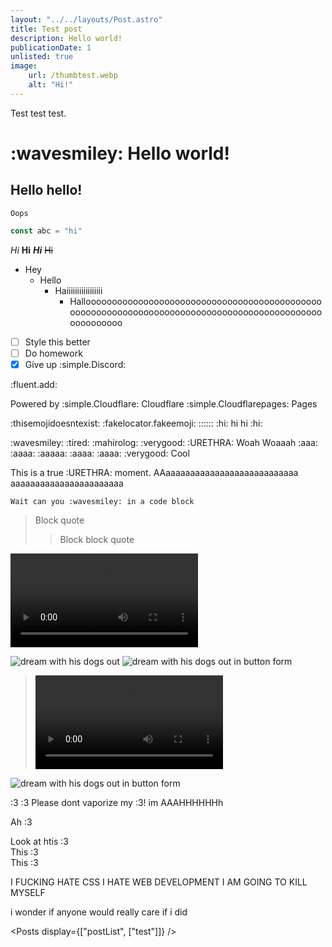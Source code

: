 ```yaml
---
layout: "../../layouts/Post.astro"
title: Test post
description: Hello world!
publicationDate: 1
unlisted: true
image:
    url: /thumbtest.webp
    alt: "Hi!"
---
```


Test test test.
# :wavesmiley: Hello world!
## Hello hello!
`Oops`
```ts
const abc = "hi"
```
*Hi* **Hi** ***Hi*** ~~Hi~~
- Hey
    - Hello
        - Haiiiiiiiiiiiiiiiii
            - Hallooooooooooooooooooooooooooooooooooooooooooooooooooooooooooooooooooooooooooooooooooooooooooooooooooooooo
- [ ] Style this better
- [ ] Do homework
- [X] Give up :simple.Discord:

:fluent.add:

Powered by :simple.Cloudflare: Cloudflare :simple.Cloudflarepages: Pages

:thisemojidoesntexist: :fakelocator.fakeemoji: :::::: :hi: hi hi :hi:

:wavesmiley: :tired: :mahirolog: :verygood: :URETHRA: Woah Woaaah :aaa: :aaaa: :aaaaa: :aaaa: :aaaa: :verygood: Cool

This is a true :URETHRA: moment. AAaaaaaaaaaaaaaaaaaaaaaaaaaaa aaaaaaaaaaaaaaaaaaaaaaa

```
Wait can you :wavesmiley: in a code block
```

> Block quote
>> Block block quote

<p><video src="https://pfile.glitch.me/file/Rqx7n" controls /></p>

![dream with his dogs out](https://fyle.uk/dream)
![dream with his dogs out in button form](https://fyle.uk/fgBjB)

> <p><video src="https://pfile.glitch.me/file/Rqx7n" controls /><br />![dream with his dogs out](https://fyle.uk/dream)
![dream with his dogs out in button form](https://fyle.uk/fgBjB)</p>

:3 :3 Please dont vaporize my :3!
im AAAHHHHHHh

Ah :3

Look at htis :3<br />
This :3<br />
This :3

I FUCKING HATE CSS I HATE WEB DEVELOPMENT I AM GOING TO KILL MYSELF

i wonder if anyone would really care if i did

<Posts display={["postList", ["test"]]} />